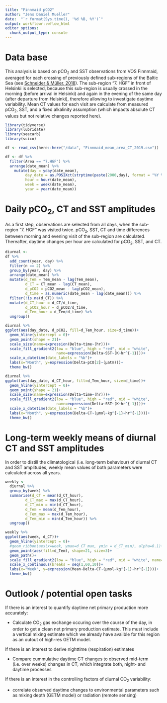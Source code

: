 ```yaml
---
title: "Finnmaid pCO2"
author: "Jens Daniel Mueller"
date:  "`r format(Sys.time(), '%d %B, %Y')`"
output: workflowr::wflow_html
editor_options:
  chunk_output_type: console
---
```


# Data base

This analysis is based on pCO~2~ and SST observations from VOS Finnmaid, averaged for each crossing of previously defined sub-regions of the Baltic Sea (see [Schneider & Müller, 2018](https://www.springer.com/de/book/9783319616988)).
The sub-region "7. HGF" in front of Helsinki is selected, because this sub-region is usually crossed in the morning (before arrival in Helsinki) and again in the evening of the same day (after departure from Helsinki), therefore allowing to investigate daytime variability. Mean CT values for each visit are calculate from measured pCO~2~, SST, and a fixed alkalinity assumption (which impacts absolute CT values but not relative changes reported here).

```r

library(tidyverse)
library(lubridate)
library(seacarb)
library(scico)

df <- read_csv(here::here("/data", "Finnmaid_mean_area_CT_2019.csv"))

df <- df %>% 
  filter(Area == "7.HGF") %>% 
  arrange(date_mean) %>% 
    mutate(day = yday(date_mean),
         day_date = as.POSIXct(strptime(paste(2000,day), format = "%Y %j",tz="GMT")),
         hour = hour(date_mean),
         week = week(date_mean),
         year = year(date_mean))

```

# Daily pCO~2~, CT and SST amplitudes

As a first step, observations are selected from all days, when the sub-region "7. HGF" was visited twice. pCO~2~, SST, CT and time differences between morning and evening visit of the sub-region are calculated. Thereafter, daytime changes per hour are calculated for pCO~2~, SST, and CT.

```r

diurnal <-
df %>%
  add_count(year, day) %>% 
  filter(n == 2) %>% 
  group_by(year, day) %>%
  arrange(date_mean) %>%
  mutate(d_Tem = Tem_mean - lag(Tem_mean),
         d_CT = CT_mean - lag(CT_mean),
         d_pCO2 = pCO2_mean - lag(pCO2_mean),
         d_time = as.numeric(date_mean - lag(date_mean))) %>% 
  filter(!is.na(d_CT)) %>% 
  mutate(d_CT_hour = d_CT/d_time,
         d_pCO2_hour = d_pCO2/d_time,
         d_Tem_hour = d_Tem/d_time) %>% 
  ungroup()

```


```r

diurnal %>% 
ggplot(aes(day_date, d_pCO2, fill=d_Tem_hour, size=d_time))+
  geom_hline(yintercept = 0)+
  geom_point(shape = 21)+
  scale_size(name=expression(Delta~time~(hr)))+
  scale_fill_gradient2(low = "blue", high = "red", mid = "white",
                       name=expression(Delta~SST~(K~hr^{-1})))+
  scale_x_datetime(date_labels = "%b")+
  labs(x="Month", y=expression(Delta~pCO[2]~(µatm)))+
  theme_bw()
```


```r
diurnal %>% 
ggplot(aes(day_date, d_CT_hour, fill=d_Tem_hour, size=d_time))+
  geom_hline(yintercept = 0)+
  geom_point(shape = 21)+
  scale_size(name=expression(Delta~time~(hr)))+
  scale_fill_gradient2(low = "blue", high = "red", mid = "white",
                       name=expression(Delta~SST~(K~hr^{-1})))+
  scale_x_datetime(date_labels = "%b")+
  labs(x="Month", y=expression(Delta~CT~(µmol~kg^{-1}~hr^{-1})))+
  theme_bw()


```

# Long-term weekly means of diurnal CT and SST amplitudes

In order to distill the climatological (i.e. long-term behaviour) of diurnal CT and SST amplitudes, weekly mean values of both parameters were calculated across all years.


```r

weekly <-
  diurnal %>% 
  group_by(week) %>% 
  summarise(d_CT = mean(d_CT_hour),
         d_CT_max = max(d_CT_hour),
         d_CT_min = min(d_CT_hour),
         d_Tem = mean(d_Tem_hour),
         d_Tem_max = max(d_Tem_hour),
         d_Tem_min = min(d_Tem_hour)) %>% 
  ungroup()

```


```r

weekly %>% 
ggplot(aes(week, d_CT))+
  geom_hline(yintercept = 0)+
  #geom_ribbon(aes(x=week, ymax=d_CT_max, ymin = d_CT_min), alpha=0.1)+
  geom_point(aes(fill=d_Tem), shape=21, size=3)+
  geom_path()+
  scale_fill_gradient2(low = "blue", high = "red", mid = "white", name=expression(Mean~Delta~SST~(K~hr^{-1})))+
  scale_x_continuous(breaks = seq(1,60,10))+
  labs(x="Week", y=expression(Mean~Delta~CT~(µmol~kg^{-1}~hr^{-1})))+
  theme_bw()

```
# Outlook / potential open tasks

If there is an interest to quantify daytime net primary production more accurately:

* Calculate CO~2~ gas exchange occuring over the course of the day, in order to get a clean net primary production estimate. This must include a vertical mixing estimate which we already have availble for this region as an outout of high-res GETM model.

If there is an interest to derive nighttime (respiration) estimates

* Compare cummulative daytime CT changes to observed mid-term (i.e. over weeks) changes in CT, which integrate both, night- and daytime processes

If there is an interest in the controlling factors of diurnal CO~2~ variability:

* correlate observed daytime changes to environmental parameters such as mixing depth (GETM model) or radiation (remote sensing)




